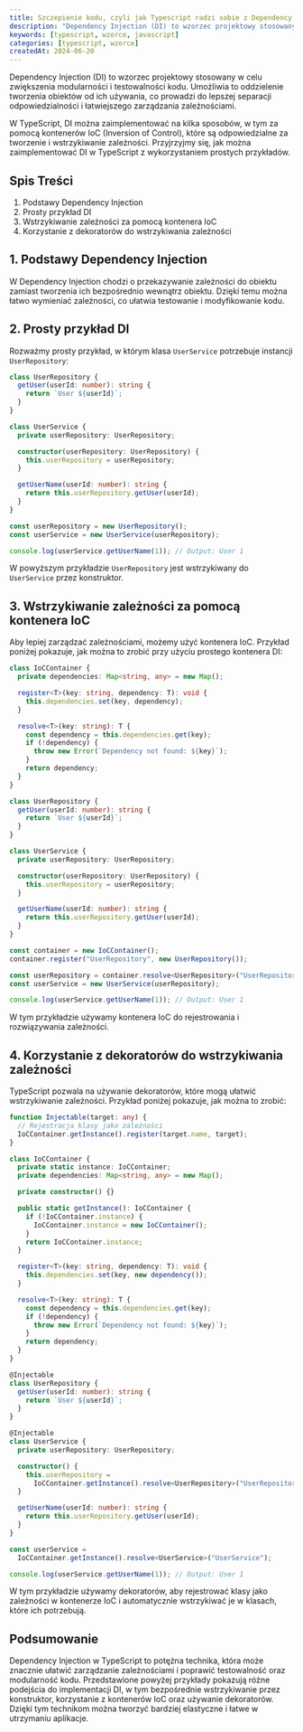 ```yaml
---
title: Szczepienie kodu, czyli jak Typescript radzi sobie z Dependency Injection
description: "Dependency Injection (DI) to wzorzec projektowy stosowany w celu zwiększenia modularności i testowalności kodu. Umożliwia to oddzielenie tworzenia obiektów od ich używania, co prowadzi do lepszej separacji odpowiedzialności i łatwiejszego zarządzania zależnościami. W TypeScript, DI można zaimplementować na kilka sposobów, w tym za pomocą kontenerów IoC (Inversion of Control), które są odpowiedzialne za tworzenie i wstrzykiwanie zależności. Przyjrzyjmy się, jak można zaimplementować DI w TypeScript z wykorzystaniem prostych przykładów."
keywords: [typescript, wzorce, javascript]
categories: [typescript, wzorce]
createdAt: 2024-06-20
---
```


Dependency Injection (DI) to wzorzec projektowy stosowany w celu zwiększenia modularności i testowalności kodu. Umożliwia to oddzielenie tworzenia obiektów od ich używania, co prowadzi do lepszej separacji odpowiedzialności i łatwiejszego zarządzania zależnościami.

W TypeScript, DI można zaimplementować na kilka sposobów, w tym za pomocą kontenerów IoC (Inversion of Control), które są odpowiedzialne za tworzenie i wstrzykiwanie zależności. Przyjrzyjmy się, jak można zaimplementować DI w TypeScript z wykorzystaniem prostych przykładów.

## Spis Treści

1. Podstawy Dependency Injection
2. Prosty przykład DI
3. Wstrzykiwanie zależności za pomocą kontenera IoC
4. Korzystanie z dekoratorów do wstrzykiwania zależności

## 1. Podstawy Dependency Injection

W Dependency Injection chodzi o przekazywanie zależności do obiektu zamiast tworzenia ich bezpośrednio wewnątrz obiektu. Dzięki temu można łatwo wymieniać zależności, co ułatwia testowanie i modyfikowanie kodu.

## 2. Prosty przykład DI

Rozważmy prosty przykład, w którym klasa `UserService` potrzebuje instancji `UserRepository`:

```typescript
class UserRepository {
  getUser(userId: number): string {
    return `User ${userId}`;
  }
}

class UserService {
  private userRepository: UserRepository;

  constructor(userRepository: UserRepository) {
    this.userRepository = userRepository;
  }

  getUserName(userId: number): string {
    return this.userRepository.getUser(userId);
  }
}

const userRepository = new UserRepository();
const userService = new UserService(userRepository);

console.log(userService.getUserName(1)); // Output: User 1
```

W powyższym przykładzie `UserRepository` jest wstrzykiwany do `UserService` przez konstruktor.

## 3. Wstrzykiwanie zależności za pomocą kontenera IoC

Aby lepiej zarządzać zależnościami, możemy użyć kontenera IoC. Przykład poniżej pokazuje, jak można to zrobić przy użyciu prostego kontenera DI:

```typescript
class IoCContainer {
  private dependencies: Map<string, any> = new Map();

  register<T>(key: string, dependency: T): void {
    this.dependencies.set(key, dependency);
  }

  resolve<T>(key: string): T {
    const dependency = this.dependencies.get(key);
    if (!dependency) {
      throw new Error(`Dependency not found: ${key}`);
    }
    return dependency;
  }
}

class UserRepository {
  getUser(userId: number): string {
    return `User ${userId}`;
  }
}

class UserService {
  private userRepository: UserRepository;

  constructor(userRepository: UserRepository) {
    this.userRepository = userRepository;
  }

  getUserName(userId: number): string {
    return this.userRepository.getUser(userId);
  }
}

const container = new IoCContainer();
container.register("UserRepository", new UserRepository());

const userRepository = container.resolve<UserRepository>("UserRepository");
const userService = new UserService(userRepository);

console.log(userService.getUserName(1)); // Output: User 1
```

W tym przykładzie używamy kontenera IoC do rejestrowania i rozwiązywania zależności.

## 4. Korzystanie z dekoratorów do wstrzykiwania zależności

TypeScript pozwala na używanie dekoratorów, które mogą ułatwić wstrzykiwanie zależności. Przykład poniżej pokazuje, jak można to zrobić:

```typescript
function Injectable(target: any) {
  // Rejestracja klasy jako zależności
  IoCContainer.getInstance().register(target.name, target);
}

class IoCContainer {
  private static instance: IoCContainer;
  private dependencies: Map<string, any> = new Map();

  private constructor() {}

  public static getInstance(): IoCContainer {
    if (!IoCContainer.instance) {
      IoCContainer.instance = new IoCContainer();
    }
    return IoCContainer.instance;
  }

  register<T>(key: string, dependency: T): void {
    this.dependencies.set(key, new dependency());
  }

  resolve<T>(key: string): T {
    const dependency = this.dependencies.get(key);
    if (!dependency) {
      throw new Error(`Dependency not found: ${key}`);
    }
    return dependency;
  }
}

@Injectable
class UserRepository {
  getUser(userId: number): string {
    return `User ${userId}`;
  }
}

@Injectable
class UserService {
  private userRepository: UserRepository;

  constructor() {
    this.userRepository =
      IoCContainer.getInstance().resolve<UserRepository>("UserRepository");
  }

  getUserName(userId: number): string {
    return this.userRepository.getUser(userId);
  }
}

const userService =
  IoCContainer.getInstance().resolve<UserService>("UserService");

console.log(userService.getUserName(1)); // Output: User 1
```

W tym przykładzie używamy dekoratorów, aby rejestrować klasy jako zależności w kontenerze IoC i automatycznie wstrzykiwać je w klasach, które ich potrzebują.

## Podsumowanie

Dependency Injection w TypeScript to potężna technika, która może znacznie ułatwić zarządzanie zależnościami i poprawić testowalność oraz modularność kodu. Przedstawione powyżej przykłady pokazują różne podejścia do implementacji DI, w tym bezpośrednie wstrzykiwanie przez konstruktor, korzystanie z kontenerów IoC oraz używanie dekoratorów. Dzięki tym technikom można tworzyć bardziej elastyczne i łatwe w utrzymaniu aplikacje.
